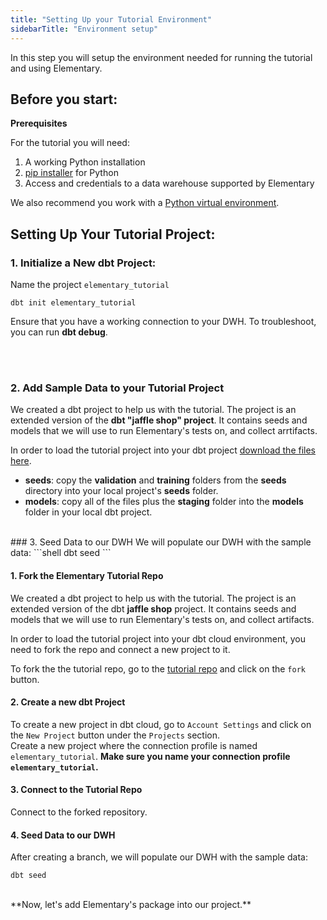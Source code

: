 ```yaml
---
title: "Setting Up your Tutorial Environment"
sidebarTitle: "Environment setup"
---
```


In this step you will setup the environment needed for running the tutorial and using Elementary.

## Before you start:

<Info>

  **Prerequisites**

For the tutorial you will need:

1. A working Python installation
2. [pip installer](https://pip.pypa.io/en/stable/) for Python
3. Access and credentials to a data warehouse supported by Elementary

We also recommend you work with a [Python virtual environment](https://docs.python.org/3/library/venv.html).

</Info>

## Setting Up Your Tutorial Project:

<Accordion title="dbt core">

### 1. Initialize a New dbt Project:

Name the project `elementary_tutorial`

```shell
dbt init elementary_tutorial
```
Ensure that you have a working connection to your DWH. To troubleshoot, you can run **dbt debug**.

<br />
<br />

### 2. Add Sample Data to your Tutorial Project

We created a dbt project to help us with the tutorial.
The project is an extended version of the **dbt "jaffle shop" project**.
It contains seeds and models that we will use to run Elementary's tests on, and collect arrtifacts.

In order to load the tutorial project into your dbt project [download the files here](https://github.com/elementary-data/elementary-tutorial/archive/refs/heads/main.zip).


- **seeds**: copy the **validation** and **training** folders from the **seeds** directory into your local project's **seeds** folder.
- **models**: copy all of the files plus the **staging** folder into the **models** folder in your local dbt project.
<br />
### 3. Seed Data to our DWH
We will populate our DWH with the sample data:
```shell
dbt seed
```
</Accordion>
<br />
<Accordion title="dbt cloud">

#### 1. Fork the Elementary Tutorial Repo

We created a dbt project to help us with the tutorial.
The project is an extended version of the dbt **jaffle shop** project.
It contains seeds and models that we will use to run Elementary's tests on, and collect artifacts.

In order to load the tutorial project into your dbt cloud environment, you need to fork the repo and connect a new project to it.

To fork the the tutorial repo, go to the [tutorial repo](https://github.com/elementary-data/tutorial) and click on the `fork` button.

#### 2. Create a new dbt Project
To create a new project in dbt cloud, go to `Account Settings` and click on the `New Project` button under the `Projects` section.<br/> Create a new project where the connection profile is named `elementary_tutorial`.
<Warning>
**Make sure you name your connection profile `elementary_tutorial`.**
</Warning>
#### 3. Connect to the Tutorial Repo
Connect to the forked repository.
#### 4. Seed Data to our DWH
After creating a branch, we will populate our DWH with the sample data:
```shell
dbt seed
```
</Accordion>
<br/>
**Now, let's add Elementary's package into our project.**
